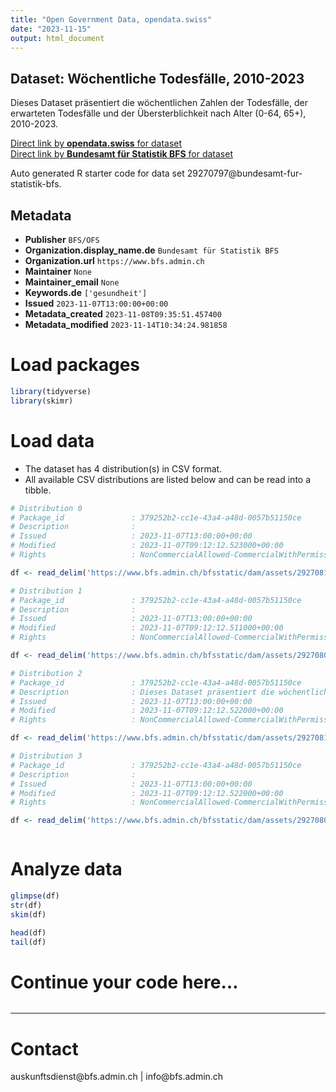 ```yaml
---
title: "Open Government Data, opendata.swiss"
date: "2023-11-15"
output: html_document
---
```


## Dataset: Wöchentliche Todesfälle, 2010-2023

Dieses Dataset präsentiert die wöchentlichen Zahlen der Todesfälle, der erwarteten Todesfälle und der Übersterblichkeit nach Alter (0-64, 65+), 2010-2023.

[Direct link by **opendata.swiss** for dataset](https://opendata.swiss/de/dataset/wochentliche-todesfalle-2010-2023)<br>
[Direct link by **Bundesamt für Statistik BFS** for dataset](https://www.bfs.admin.ch/asset/de/ts-d-14.03.04.03-wr)

Auto generated R starter code for data set 29270797@bundesamt-fur-statistik-bfs.

## Metadata

- **Publisher** `BFS/OFS`
- **Organization.display_name.de** `Bundesamt für Statistik BFS`
- **Organization.url** `https://www.bfs.admin.ch`
- **Maintainer** `None`
- **Maintainer_email** `None`
- **Keywords.de** `['gesundheit']`
- **Issued** `2023-11-07T13:00:00+00:00`
- **Metadata_created** `2023-11-08T09:35:51.457400`
- **Metadata_modified** `2023-11-14T10:34:24.981858`


# Load packages

```r

library(tidyverse)
library(skimr)

```

# Load data

-   The dataset has 4 distribution(s) in CSV format.
-   All available CSV distributions are listed below and can be read into a tibble.

```r

# Distribution 0
# Package_id               : 379252b2-cc1e-43a4-a48d-0057b51150ce
# Description              : 
# Issued                   : 2023-11-07T13:00:00+00:00
# Modified                 : 2023-11-07T09:12:12.523000+00:00
# Rights                   : NonCommercialAllowed-CommercialWithPermission-ReferenceRequired

df <- read_delim('https://www.bfs.admin.ch/bfsstatic/dam/assets/29270818/master')

# Distribution 1
# Package_id               : 379252b2-cc1e-43a4-a48d-0057b51150ce
# Description              : 
# Issued                   : 2023-11-07T13:00:00+00:00
# Modified                 : 2023-11-07T09:12:12.511000+00:00
# Rights                   : NonCommercialAllowed-CommercialWithPermission-ReferenceRequired

df <- read_delim('https://www.bfs.admin.ch/bfsstatic/dam/assets/29270804/master')

# Distribution 2
# Package_id               : 379252b2-cc1e-43a4-a48d-0057b51150ce
# Description              : Dieses Dataset präsentiert die wöchentlichen Zahlen der Todesfälle, der erwarteten Todesfälle und der Übersterblichkeit nach Alter (0-64, 65+), 2010-2023.
# Issued                   : 2023-11-07T13:00:00+00:00
# Modified                 : 2023-11-07T09:12:12.522000+00:00
# Rights                   : NonCommercialAllowed-CommercialWithPermission-ReferenceRequired

df <- read_delim('https://www.bfs.admin.ch/bfsstatic/dam/assets/29270814/master')

# Distribution 3
# Package_id               : 379252b2-cc1e-43a4-a48d-0057b51150ce
# Description              : 
# Issued                   : 2023-11-07T13:00:00+00:00
# Modified                 : 2023-11-07T09:12:12.522000+00:00
# Rights                   : NonCommercialAllowed-CommercialWithPermission-ReferenceRequired

df <- read_delim('https://www.bfs.admin.ch/bfsstatic/dam/assets/29270807/master')



```

# Analyze data

```r

glimpse(df)
str(df)
skim(df)

head(df)
tail(df)

```

# Continue your code here...

```r

```

------------------------------------------------------------------------

# Contact

auskunftsdienst@bfs.admin.ch | info@bfs.admin.ch
